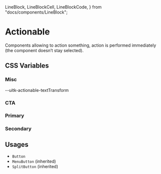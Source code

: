   LineBlock,
  LineBlockCell,
  LineBlockCode,
} from "docs/components/LineBlock";


<Meta title="Documentation/Styles and Theming/Characteristics/Actionable" />

# Actionable

Components allowing to action something, action is performed
immediately (the component doesn’t stay selected).

## CSS Variables

### Misc

<Canvas>
  <Story name="Misc">
    <DocGrid>
      <CornerBlock cornerRadius="--uitk-actionable-borderRadius" />
      <CursorBlock cursor="--uitk-actionable-cursor-active" />
      <CursorBlock cursor="--uitk-actionable-cursor-hover" />
      <LetterSpacingBlock letterSpacing="--uitk-actionable-letterSpacing" />
      <TextAlignBlock textAlign="--uitk-actionable-text-align" />
      <BlankBlockCell />
      <BlankBlockCode>--uitk-actionable-textTransform</BlankBlockCode>
    </DocGrid>
  </Story>
</Canvas>

### CTA

<Canvas>
  <Story name="CTA Variant">
    <DocGrid>
      <ColorBlock colorVar="--uitk-actionable-cta-foreground" />
      <ColorBlock colorVar="--uitk-actionable-cta-foreground-active" />
      <ColorBlock colorVar="--uitk-actionable-cta-foreground-disabled" />
      <ColorBlock colorVar="--uitk-actionable-cta-foreground-hover" />
      <ColorBlock colorVar="--uitk-actionable-cta-background" />
      <ColorBlock colorVar="--uitk-actionable-cta-background-active" />
      <ColorBlock colorVar="--uitk-actionable-cta-background-disabled" />
      <ColorBlock colorVar="--uitk-actionable-cta-background-hover" />
      <FontWeightBlock fontWeight="--uitk-actionable-cta-font-weight" />
    </DocGrid>
  </Story>
</Canvas>

### Primary

<Canvas>
  <Story name="Primary Variant">
    <DocGrid>
      <ColorBlock colorVar="--uitk-actionable-primary-foreground" />
      <ColorBlock colorVar="--uitk-actionable-primary-foreground-active" />
      <ColorBlock colorVar="--uitk-actionable-primary-foreground-disabled" />
      <ColorBlock colorVar="--uitk-actionable-primary-foreground-hover" />
      <ColorBlock colorVar="--uitk-actionable-primary-background" />
      <ColorBlock colorVar="--uitk-actionable-primary-background-active" />
      <ColorBlock colorVar="--uitk-actionable-primary-background-disabled" />
      <ColorBlock colorVar="--uitk-actionable-primary-background-hover" />
      <FontWeightBlock fontWeight="--uitk-actionable-primary-font-weight" />
    </DocGrid>
  </Story>
</Canvas>

### Secondary

<Canvas>
  <Story name="Secondary Variant">
    <DocGrid>
      <ColorBlock colorVar="--uitk-actionable-secondary-foreground" />
      <ColorBlock colorVar="--uitk-actionable-secondary-foreground-active" />
      <ColorBlock colorVar="--uitk-actionable-secondary-foreground-disabled" />
      <ColorBlock colorVar="--uitk-actionable-secondary-foreground-hover" />
      <ColorBlock colorVar="--uitk-actionable-secondary-background-active" />
      <ColorBlock colorVar="--uitk-actionable-secondary-background-hover" />
      <FontWeightBlock fontWeight="--uitk-actionable-secondary-font-weight" />
    </DocGrid>
  </Story>
</Canvas>

## Usages

- `Button`
- `MenuButton` (inherited)
- `SplitButton` (inherited)
